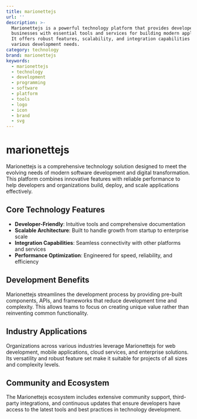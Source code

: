 ```yaml
---
title: marionettejs
url: ''
description: >-
  Marionettejs is a powerful technology platform that provides developers and
  businesses with essential tools and services for building modern applications.
  It offers robust features, scalability, and integration capabilities for
  various development needs.
category: technology
brand: marionettejs
keywords:
  - marionettejs
  - technology
  - development
  - programming
  - software
  - platform
  - tools
  - logo
  - icon
  - brand
  - svg
---
```


# marionettejs

Marionettejs is a comprehensive technology solution designed to meet the evolving needs of modern software development and digital transformation. This platform combines innovative features with reliable performance to help developers and organizations build, deploy, and scale applications effectively.

## Core Technology Features

- **Developer-Friendly**: Intuitive tools and comprehensive documentation
- **Scalable Architecture**: Built to handle growth from startup to enterprise scale
- **Integration Capabilities**: Seamless connectivity with other platforms and services
- **Performance Optimization**: Engineered for speed, reliability, and efficiency

## Development Benefits

Marionettejs streamlines the development process by providing pre-built components, APIs, and frameworks that reduce development time and complexity. This allows teams to focus on creating unique value rather than reinventing common functionality.

## Industry Applications

Organizations across various industries leverage Marionettejs for web development, mobile applications, cloud services, and enterprise solutions. Its versatility and robust feature set make it suitable for projects of all sizes and complexity levels.

## Community and Ecosystem

The Marionettejs ecosystem includes extensive community support, third-party integrations, and continuous updates that ensure developers have access to the latest tools and best practices in technology development.
